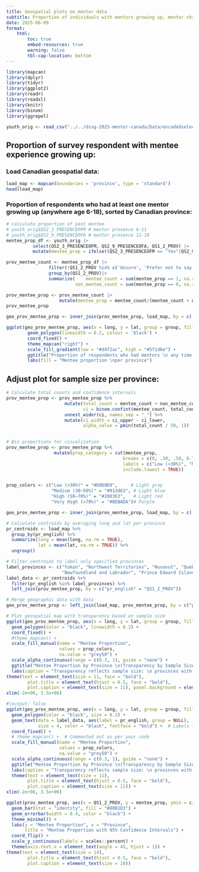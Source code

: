 ```yaml
---
title: Geospatial plots on mentor data
subtitle: Proportion of individuals with mentors growing up, mentor charcteristic rating
date: 2025-06-09
format: 
    html:
        toc: true
        embed-resources: true
        warning: false
        tbl-cap-location: bottom
---
```


```r
library(mapcan)
library(dplyr)
library(tidyr)
library(ggplot2)
library(readr)
library(readxl)
library(knitr)
library(binom)
library(ggrepel)
```

```r
youth_orig <- read_csv("../../dssg-2025-mentor-canada/Data/encodedselectall.csv")
```

## Proportion of survey respondent with mentee experience growing up:

### Load Canadian geospatial data:

```r
load_map <- mapcan(boundaries = 'province', type = 'standard')
head(load_map)

```

### Proportion of respondents who had at least one mentor growing up (anywhere age 6-18), sorted by Canadian province:

```r
# calculate proportion of past mentee
# youth_orig$QS2_3_PRESENCEOFM # mentor presence 6-11
# youth_orig$QS2_9_PRESENCEOFA # mentor presence 12-18
mentee_prop_df <- youth_orig |>
          select(QS2_3_PRESENCEOFM, QS2_9_PRESENCEOFA, QS1_2_PROV) |>
          mutate(mentee_prop = ifelse((QS2_3_PRESENCEOFM == "Yes"|QS2_9_PRESENCEOFA=="Yes"), 1, 0))

prov_mentee_count <- mentee_prop_df |>
                filter(!QS1_2_PROV %in% c('Unsure', 'Prefer not to say', 'Outside of Canada')) |>
                group_by(QS1_2_PROV)|>
                summarize(    mentee_count = sum(mentee_prop == 1, na.rm = TRUE),
                          non_mentee_count = sum(mentee_prop == 0, na.rm = TRUE)) 

prov_mentee_prop <- prov_mentee_count |>
                    mutate(mentee_prop = mentee_count/(mentee_count + non_mentee_count)) 
prov_mentee_prop
```

```r
geo_prov_mentee_prop <- inner_join(prov_mentee_prop, load_map, by = c('QS1_2_PROV'= 'pr_english'))
```

```r
ggplot(geo_prov_mentee_prop, aes(x = long, y = lat, group = group, fill = mentee_prop)) +
        geom_polygon(linewidth = 0.2, colour = 'black') + 
        coord_fixed() +
        theme_mapcan("right") +
        scale_fill_gradient(low = "#d4f2ac", high = "#5f1d6e") +
        ggtitle("Proportion of respondents who had mentors \n any time from age 6-18") +
        labs(fill = "Mentee proportion \nper province")
```

## Adjust plot for sample size per province:

```r
# Calculate total counts and confidence intervals
prov_mentee_prop <- prov_mentee_prop %>%
                      mutate(total_count = mentee_count + non_mentee_count,
                             ci = binom.confint(mentee_count, total_count, conf.level = 0.95, methods = "wilson")) %>%
                      unnest_wider(ci, names_sep = "_") %>%
                      mutate(ci_width = ci_upper - ci_lower,
                             alpha_value = pmin(total_count / 50, 1))  # Transparency: full opacity at 50+ responses
  
```

```r
# Bin proportions for visualization
prov_mentee_prop <- prov_mentee_prop %>%
                  mutate(prop_category = cut(mentee_prop, 
                                            breaks = c(0, .30, .50, 0.70, 1.00), 
                                            labels = c("Low (<30%)", "Medium (30–50%)", "High (50–70%)", "Very High (>70%)"),
                                            include.lowest = TRUE))
```

```r

```

```r
prop_colors <- c("Low (<30%)" = "#D9D9D9",     # Light gray
                 "Medium (30–50%)" = "#913d63", # Light blue
                 "High (50–70%)" = "#200363",   # Light red
                 "Very High (>70%)" = "#BEBADA")# Purple
```

```r
geo_prov_mentee_prop <- inner_join(prov_mentee_prop, load_map, by = c('QS1_2_PROV'= 'pr_english'))
```

```r
# Calculate centroids by averaging long and lat per province
pr_centroids <- load_map %>%
  group_by(pr_english) %>%
  summarize(long = mean(long, na.rm = TRUE),
            lat = mean(lat, na.rm = TRUE)) %>%
  ungroup()

# Filter centroids to label only specified provinces
label_provinces <- c("Yukon", "Northwest Territories", "Nunavut", "Quebec", 
                     "Newfoundland and Labrador", "Prince Edward Island")
label_data <- pr_centroids %>%
  filter(pr_english %in% label_provinces) %>%
  left_join(prov_mentee_prop, by = c("pr_english" = "QS1_2_PROV"))

# Merge geographic data with data
geo_prov_mentee_prop <- left_join(load_map, prov_mentee_prop, by = c("pr_english" = "QS1_2_PROV"))
```

```r
# Plot geospatial map with transparency based on sample size
ggplot(geo_prov_mentee_prop, aes(x = long, y = lat, group = group, fill = prop_category, alpha = alpha_value)) +
  geom_polygon(color = "black", linewidth = 0.2) +
  coord_fixed() +
  #theme_mapcan() +
  scale_fill_manual(name = "Mentee Proportion", 
                    values = prop_colors,
                    na.value = "grey50") +
  scale_alpha_continuous(range = c(0.3, 1), guide = "none") +
  ggtitle("Mentee Proportion by Province \n(Transparency by Sample Size)") +
  labs(caption = "Transparency reflects sample size: \n provinces with smaller samples (e.g., Nunavut, Yukon) are more transparent.") +
theme(text = element_text(size = 11, face = "bold"),
        plot.title = element_text(hjust = 0.5, face = "bold"),
        plot.caption = element_text(size = 11), panel.background = element_blank()) +
xlim(-2e+06, 3.5e+06)

```

```r
#|output: false
ggplot(geo_prov_mentee_prop, aes(x = long, y = lat, group = group, fill = prop_category, alpha = alpha_value)) +
  geom_polygon(color = "black", size = 0.2) +
  geom_text(data = label_data, aes(label = pr_english, group = NULL), 
            size = 4, color = "black", fontface = "bold") +  # Labels for specified provinces
  coord_fixed() +
  # theme_mapcan() +  # Commented out as per your code
  scale_fill_manual(name = "Mentee Proportion", 
                    values = prop_colors,
                    na.value = "grey50") +
  scale_alpha_continuous(range = c(0.3, 1), guide = "none") +
  ggtitle("Mentee Proportion by Province \n(Transparency by Sample Size)") +
  labs(caption = "Transparency reflects sample size: \n provinces with smaller samples (e.g., Nunavut, Yukon) are more transparent.") +
  theme(text = element_text(size = 11),
        plot.title = element_text(hjust = 0.5, face = "bold"),
        plot.caption = element_text(size = 11)) +
xlim(-2e+06, 3.5e+06)

```

```r
ggplot(prov_mentee_prop, aes(x = QS1_2_PROV, y = mentee_prop, ymin = ci_lower, ymax = ci_upper)) +
  geom_bar(stat = "identity", fill = "#80B1D3") +
  geom_errorbar(width = 0.4, color = "black") +
  theme_minimal() +
  labs(y = "Mentee Proportion", x = "Province", 
       title = "Mentee Proportion with 95% Confidence Intervals") +
  coord_flip() +
  scale_y_continuous(labels = scales::percent) +
  theme(axis.text.x = element_text(angle = 45, hjust = 1)) +
theme(text = element_text(size = 14),
        plot.title = element_text(hjust = 0.5, face = "bold"),
        plot.caption = element_text(size = 10))
```